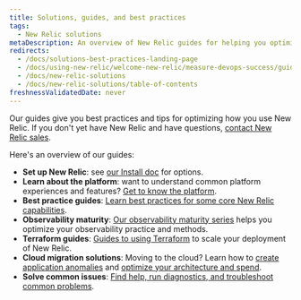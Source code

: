 ```yaml
---
title: Solutions, guides, and best practices
tags:
  - New Relic solutions
metaDescription: An overview of New Relic guides for helping you optimize your monitoring and observability practices.  
redirects:
  - /docs/solutions-best-practices-landing-page
  - /docs/using-new-relic/welcome-new-relic/measure-devops-success/guide-measuring-devops-success
  - /docs/new-relic-solutions
  - /docs/new-relic-solutions/table-of-contents
freshnessValidatedDate: never
---
```


Our guides give you best practices and tips for optimizing how you use New Relic. If you don't yet have New Relic and have questions, [contact New Relic sales](https://newrelic.com/contact-sales). 

Here's an overview of our guides: 

* <DNT>**Set up New Relic**</DNT>: see [our Install doc](/docs/new-relic-solutions/new-relic-one/install-configure/install-new-relic) for options.
* <DNT>**Learn about the platform**</DNT>: want to understand common platform experiences and features? [Get to know the platform](/docs/new-relic-solutions/new-relic-one/introduction-new-relic-one).
* <DNT>**Best practice guides**</DNT>: [Learn best practices for some core New Relic capabilities](/docs/new-relic-solutions/best-practices-guides/full-stack-observability/overview-best-practices).
* <DNT>**Observability maturity**</DNT>: [Our observability maturity series](/docs/new-relic-solutions/observability-maturity/introduction) helps you optimize your observability practice and methods. 
* <DNT>**Terraform guides**</DNT>: [Guides to using Terraform](/docs/more-integrations/terraform/terraform-intro) to scale your deployment of New Relic.  
* <DNT>**Cloud migration solutions**</DNT>: Moving to the cloud? Learn how to [create application anomalies](/docs/new-relic-solutions/new-relic-solutions/create-application-baselines) and [optimize your architecture and spend](/docs/new-relic-solutions/new-relic-solutions/optimize-cloud-architecture-spend-continuously-improve-your-modern-cloud-environment).
* <DNT>**Solve common issues**</DNT>: [Find help, run diagnostics, and troubleshoot common problems](/docs/new-relic-solutions/solve-common-issues/find-help-use-support-portal).
